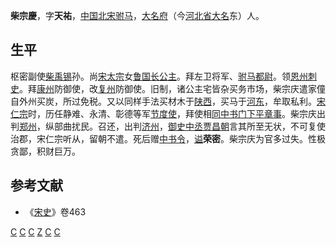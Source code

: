 '''柴宗慶'''{{BD|982年||1044年||}}，字'''天祐'''，[[中国|中国]][[北宋|北宋]][[驸马|驸马]]，[[大名府|大名府]]（今[[河北省|河北省]][[大名县|大名]]东）人。
== 生平 ==
枢密副使[[柴禹锡|柴禹锡]]孙。尚[[宋太宗|宋太宗]]女[[扬国大长公主|鲁国长公主]]。拜左卫将军、[[驸马都尉|驸马都尉]]。领[[恩州|恩州]][[刺史|刺史]]。拜[[康州|康州]]防御使，改[[复州|复州]]防御使。旧制，诸公主宅皆杂买务市场，柴宗庆遣家僮自外州买炭，所过免税。又以同样手法买材木于[[陕西|陕西]]，买马于[[河东|河东]]，牟取私利。[[宋仁宗|宋仁宗]]时，历任静难、永清、彰德等军[[节度使|节度使]]，拜使相[[同中书门下平章事|同中书门下平章事]]。柴宗庆出判[[郑州|郑州]]，纵部曲扰民。召还，出判[[济州|济州]]，[[御史中丞|御史中丞]][[贾昌朝|贾昌朝]]言其所至无状，不可复使治郡，宋仁宗听从，留朝不遣。死后赠[[中书令|中书令]]，[[谥|谥]]'''荣密'''。柴宗庆为官多过失。性极贪鄙，积财巨万。
== 参考文献 ==
*《[[宋史|宋史]]》卷463
[[Category:宋朝驸马|C]]
[[Category:宋朝节度使|C]]
[[Category:北宋刺史|C]]
[[Category:柴姓|Z]]
[[Category:谥荣密|C]]
[[Category:大名人|C]]